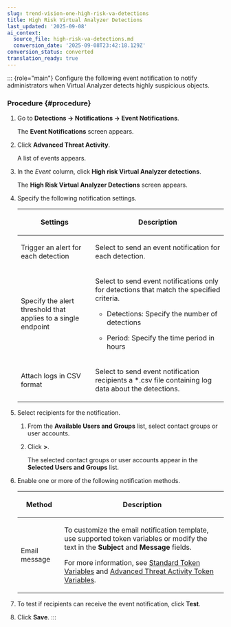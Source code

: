 ```yaml
---
slug: trend-vision-one-high-risk-va-detections
title: High Risk Virtual Analyzer Detections
last_updated: '2025-09-08'
ai_context:
  source_file: high-risk-va-detections.md
  conversion_date: '2025-09-08T23:42:18.129Z'
conversion_status: converted
translation_ready: true
---
```


::: {role="main"}
Configure the following event notification to notify administrators when Virtual Analyzer detects highly suspicious objects.

### Procedure {#procedure}

1.  Go to **Detections → Notifications → Event Notifications**.

    The **Event Notifications** screen appears.

2.  Click **Advanced Threat Activity**.

    A list of events appears.

3.  In the *Event* column, click **High risk Virtual Analyzer detections**.

    The **High Risk Virtual Analyzer Detections** screen appears.

4.  Specify the following notification settings.

    <table>
    <colgroup>
    <col style="width: 36%" />
    <col style="width: 64%" />
    </colgroup>
    <thead>
    <tr>
    <th><p>Settings</p></th>
    <th><p>Description</p></th>
    </tr>
    </thead>
    <tbody>
    <tr>
    <td><p>Trigger an alert for each detection</p></td>
    <td><p>Select to send an event notification for each detection.</p></td>
    </tr>
    <tr>
    <td><p>Specify the alert threshold that applies to a single endpoint</p></td>
    <td><p>Select to send event notifications only for detections that match the specified criteria.</p>
    <ul>
    <li><p>Detections: Specify the number of detections</p></li>
    <li><p>Period: Specify the time period in hours</p></li>
    </ul></td>
    </tr>
    <tr>
    <td><p>Attach logs in CSV format</p></td>
    <td><p>Select to send event notification recipients a *.csv file containing log data about the detections.</p></td>
    </tr>
    </tbody>
    </table>

5.  Select recipients for the notification.

    1.  From the **Available Users and Groups** list, select contact groups or user accounts.

    2.  Click **\>**.

        The selected contact groups or user accounts appear in the **Selected Users and Groups** list.

6.  Enable one or more of the following notification methods.

    <table>
    <colgroup>
    <col style="width: 21%" />
    <col style="width: 79%" />
    </colgroup>
    <thead>
    <tr>
    <th><p>Method</p></th>
    <th><p>Description</p></th>
    </tr>
    </thead>
    <tbody>
    <tr>
    <td><p>Email message</p></td>
    <td><p>To customize the email notification template, use supported token variables or modify the text in the <strong>Subject</strong> and <strong>Message</strong> fields.</p>
    <p>For more information, see <a href="trend-vision-one-standard-token-variables">Standard Token Variables</a> and <a href="trend-vision-one-advthreat-activity-token-vars">Advanced Threat Activity Token Variables</a>.</p></td>
    </tr>
    </tbody>
    </table>

7.  To test if recipients can receive the event notification, click **Test**.

8.  Click **Save**.
:::
